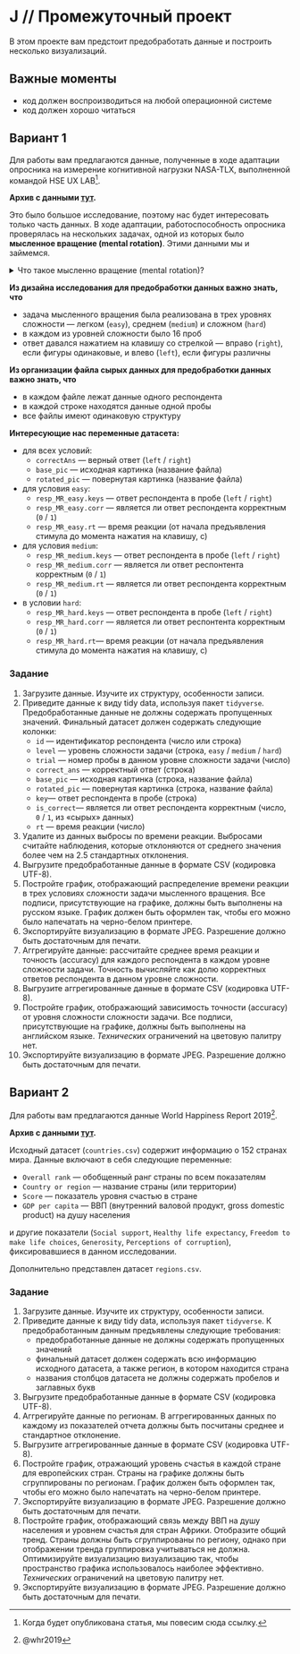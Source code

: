 # J // Промежуточный проект {#j .unnumbered}

```{=html}
<!--
REPLACE ALL hw1 TO hw<n> WITH MATCH CASE
-->
```
В этом проекте вам предстоит предобработать данные и построить несколько визуализаций.


## Важные моменты

* код должен воспроизводиться на любой операционной системе
* код должен хорошо читаться





## Вариант 1 {#j_1}

Для работы вам предлагаются данные, полученные в ходе адаптации опросника на измерение когнитивной нагрузки NASA-TLX, выполненной командой HSE UX LAB[^ref_nasa_tlx].

[^ref_nasa_tlx]: Когда будет опубликована статья, мы повесим сюда ссылку.

**Архив с данными [тут](https://drive.google.com/uc?export=download&id=1dr2RvXTUdyhP_1YGoiQ-VR4FaU5tZ1x7).**

Это было большое исследование, поэтому нас будет интересовать только часть данных. В ходе адаптации, работоспособность опросника проверялась на нескольких задачах, одной из которых было **мысленное вращение (mental rotation)**. Этими данными мы и займемся.

<details>
<summary>Что такое мысленно вращение (mental rotation)?</summary>

Человеку предъявляются две фигуры. Задача испытуемого заключается в том, чтобы определить, являются ли фигуры одинаковыми с точностью до поворота или две фигуры различны. Иллюстрация представлена ниже.

<center>
<figure>
<img src="pics/mr-shepard.png">
<figcaption>Иллюстрация из @Shepard1971. A и B --- одинаковые фигуры, C --- разные фигуры.</figcaption>
</figure>
</center>

Подробно можно почитать в @Shepard1971.

</details>

**Из дизайна исследования для предобработки данных важно знать, что**

* задача мысленного вращения была реализована в трех уровнях сложности --- легком (`easy`), среднем (`medium`) и сложном (`hard`)
* в каждом из уровней сложности было 16 проб
* ответ давался нажатием на клавишу со стрелкой --- вправо (`right`), если фигуры одинаковые, и влево (`left`), если фигуры различны

**Из организации файла сырых данных для предобработки данных важно знать, что**

* в каждом файле лежат данные одного респондента
* в каждой строке находятся данные одной пробы
* все файлы имеют одинаковую структуру

**Интересующие нас переменные датасета:**

* для всех условий:
    * `correctAns` --- верный ответ (`left` / `right`)
    * `base_pic` --- исходная картинка (название файла)
    * `rotated_pic` --- повернутая картинка (название файла)
* для условия `easy`:
    * `resp_MR_easy.keys` --- ответ респондента в пробе (`left` / `right`)
    * `resp_MR_easy.corr` --- является ли ответ респондента корректным (`0` / `1`)
    * `resp_MR_easy.rt` --- время реакции (от начала предъявления стимула до момента нажатия на клавишу, с)
* для условия `medium`:
    * `resp_MR_medium.keys` --- ответ респондента в пробе (`left` / `right`)
    * `resp_MR_medium.corr` --- является ли ответ респонтента корректным (`0` / `1`)
    * `resp_MR_medium.rt` --- является ли ответ респондента корректным (`0` / `1`)
* в условии `hard`:
    * `resp_MR_hard.keys` --- ответ респондента в пробе (`left` / `right`)
    * `resp_MR_hard.corr` --- является ли ответ респонтента корректным (`0` / `1`)
    * `resp_MR_hard.rt`--- время реакции (от начала предъявления стимула до момента нажатия на клавишу, с)



### Задание

1. Загрузите данные. Изучите их структуру, особенности записи.
1. Приведите данные к виду tidy data, используя пакет `tidyverse`. Предобработанные данные не должны содержать пропущенных значений. Финальный датасет должен содержать следующие колонки:
    * `id` --- идентификатор респондента (число или строка)
    * `level` --- уровень сложности задачи (строка, `easy` / `medium` / `hard`)
    * `trial` --- номер пробы в данном уровне сложности задачи (число)
    * `correct_ans` --- корректный ответ (строка)
    * `base_pic` --- исходная картинка (строка, название файла)
    * `rotated_pic` --- повернутая картинка (строка, название файла)
    * `key`--- ответ респондента в пробе (строка)
    * `is_correct`--- является ли ответ респондента корректным (число, `0` / `1`, из «сырых» данных)
    * `rt` --- время реакции (число)
1. Удалите из данных выбросы по времени реакции. Выбросами считайте наблюдения, которые отклоняются от среднего значения более чем на 2.5 стандартных отклонения.
1. Выгрузите предобработанные данные в формате CSV (кодировка UTF-8).
1. Постройте график, отображающий распределение времени реакции в трех условиях сложности задачи мысленного вращения. Все подписи, присутствующие на графике, должны быть выполнены на русском языке. График должен быть оформлен так, чтобы его можно было напечатать на черно-белом принтере.
1. Экспортируйте визуализацию в формате JPEG. Разрешение должно быть достаточным для печати.
1. Аггрегируйте данные: рассчитайте среднее время реакции и точность (accuracy) для каждого респондента в каждом уровне сложности задачи. Точность вычисляйте как долю корректных ответов респондента в данном уровне сложности.
1. Выгрузите аггрегированные данные в формате CSV (кодировка UTF-8).
1. Постройте график, отображающий зависимость точности (accuracy) от уровня сложности сложности задачи. Все подписи, присутствующие на графике, должны быть выполнены на английском языке. *Технических* ограничений на цветовую палитру нет.
1. Экспортируйте визуализацию в формате JPEG. Разрешение должно быть достаточным для печати. 





## Вариант 2 {#j_2}

Для работы вам предлагаются данные World Happiness Report 2019[^whr2019].

[^whr2019]: @whr2019

**Архив с данными [тут](https://drive.google.com/uc?export=download&id=1kb30E6iFKnejP-UQS4yGpn2Yo1K6y6Eq).**

Исходный датасет (`countries.csv`) содержит информацию о 152 странах мира. Данные включают в себя следующие переменные:

* `Overall rank` --- обобщенный ранг страны по всем показателям
* `Country or region` --- название страны (или территории)
* `Score` --- показатель уровня счастью в стране
* `GDP per capita` --- ВВП (внутренний валовой продукт, gross domestic product) на душу населения

и другие показатели (`Social support`, `Healthy life expectancy`, `Freedom to make life choices`, `Generosity`, `Perceptions of corruption`), фиксировавшиеся в данном исследовании.

Дополнительно представлен датасет `regions.csv`.



### Задание

1. Загрузите данные. Изучите их структуру, особенности записи.
1. Приведите данные к виду tidy data, используя пакет `tidyverse`. К предобработанным данным предъявлены следующие требования:
    * предобработанные данные не должны содержать пропущенных значений
    * финальный датасет должен содержать всю информацию исходного датасета, а также регион, в котором находится страна
    * названия столбцов датасета не должны содержать пробелов и заглавных букв
1. Выгрузите предобработанные данные в формате CSV (кодировка UTF-8).
1. Аггрегируйте данные по регионам. В аггрегированных данных по каждому из показателей отчета должны быть посчитаны среднее и стандартное отклонение.
1. Выгрузите аггрегированные данные в формате CSV (кодировка UTF-8).
1. Постройте график, отражающий уровень счастья в каждой стране для европейских стран. Страны на графике должны быть сгруппированы по регионам. График должен быть оформлен так, чтобы его можно было напечатать на черно-белом принтере.
1. Экспортируйте визуализацию в формате JPEG. Разрешение должно быть достаточным для печати.
1. Постройте график, отображающий связь между ВВП на душу населения и уровнем счастья для стран Африки.  Отобразите общий тренд. Страны должны быть сгруппированы по региону, однако при отображении тренда группировка учитываться не должна. Оптимизируйте визуализацию визуализацию так, чтобы пространство графика использовалось наиболее эффективно. *Технических* ограничений на цветовую палитру нет.
1. Экспортируйте визуализацию в формате JPEG. Разрешение должно быть достаточным для печати. 
